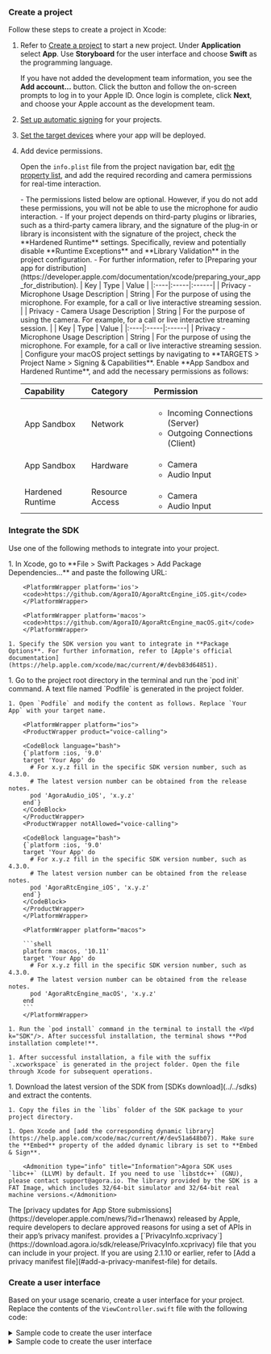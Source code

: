 <PlatformWrapper platform = "ios, macos">


### Create a project

Follow these steps to create a project in Xcode:

1. Refer to [Create a project](https://help.apple.com/xcode/mac/current/#/dev07db0e578) to start a new project. Under **Application** select **App**. Use **Storyboard** for the user interface and choose **Swift** as the programming language.

    <Admonition type="info" title="Information">If you have not added the development team information, you see the **Add account...** button.  Click the button and follow the on-screen prompts to log in to your Apple ID. Once login is complete, click **Next**, and choose your Apple account as the development team.</Admonition>

1. [Set up automatic signing](https://help.apple.com/xcode/mac/current/#/dev23aab79b4) for your projects.

1. [Set the target devices](https://help.apple.com/xcode/mac/current/#/deve69552ee5) where your app will be deployed.

1. Add device permissions.

    Open the `info.plist` file from the project navigation bar, edit [the property list](https://help.apple.com/xcode/mac/current/#/dev3f399a2a6), and add the required recording and camera permissions for real-time interaction.

    <Admonition type="info" title="Info">
    - The permissions listed below are optional. However, if you do not add these permissions, you will not be able to use the microphone for audio interaction.
    - If your project depends on third-party plugins or libraries, such as a third-party camera library, and the signature of the plug-in or library is inconsistent with the signature of the project, check the **Hardened Runtime** settings. Specifically, review and potentially disable **Runtime Exceptions** and **Library Validation** in the project configuration.
    - For further information, refer to [Preparing your app for distribution](https://developer.apple.com/documentation/xcode/preparing_your_app_for_distribution).
    </Admonition>

    <ProductWrapper notAllowed="voice-calling">
    | Key | Type | Value |
    |:----|:-----|:------|
    | Privacy - Microphone Usage Description | String | For the purpose of using the microphone. For example, for a call or live interactive streaming session. |
    | Privacy - Camera Usage Description | String | For the purpose of using the camera. For example, for a call or live interactive streaming session. |
    
    </ProductWrapper>
    <ProductWrapper product="voice-calling">
    | Key | Type | Value |
    |:----|:-----|:------|
    | Privacy - Microphone Usage Description | String | For the purpose of using the microphone. For example, for a call or live interactive streaming session. |
    
    </ProductWrapper>
    <PlatformWrapper platform="macos">
    Configure your macOS project settings by navigating to **TARGETS > Project Name > Signing & Capabilities**. Enable **App Sandbox and Hardened Runtime**, and add the necessary permissions as follows:

    | Capability | Category | Permission      |
    |:-----------|:---------|:----------------|
    | App Sandbox | Network | <ul><li>Incoming Connections (Server)</li><li>Outgoing Connections (Client)</li></ul> |
    | App Sandbox | Hardware | <ul><li>Camera</li><li>Audio Input</li></ul> |
    | Hardened Runtime | Resource Access | <ul><li>Camera</li><li>Audio Input</li></ul> |
    
    </PlatformWrapper>

### Integrate the SDK

Use one of the following methods to integrate <Vpd k="SDK" /> into your project.

<Tabs>
  <TabItem value="tab1" label="Swift Package Manager" default>
    1. In Xcode, go to **File > Swift Packages > Add Package Dependencies...** and paste the following URL:

        <PlatformWrapper platform='ios'>
        <code>https://github.com/AgoraIO/AgoraRtcEngine_iOS.git</code>
        </PlatformWrapper>

        <PlatformWrapper platform='macos'>
        <code>https://github.com/AgoraIO/AgoraRtcEngine_macOS.git</code>
        </PlatformWrapper>

    1. Specify the SDK version you want to integrate in **Package Options**. For further information, refer to [Apple's official documentation](https://help.apple.com/xcode/mac/current/#/devb83d64851).

  </TabItem>
  <TabItem value="tab2" label="CocoaPods">
    1. Go to the project root directory in the terminal and run the `pod init` command. A text file named `Podfile` is generated in the project folder.

    1. Open `Podfile` and modify the content as follows. Replace `Your App` with your target name.

        <PlatformWrapper platform="ios">
        <ProductWrapper product="voice-calling">

        <CodeBlock language="bash">
        {`platform :ios, '9.0'
        target 'Your App' do
          # For x.y.z fill in the specific SDK version number, such as 4.3.0.
          # The latest version number can be obtained from the release notes.
          pod 'AgoraAudio_iOS', 'x.y.z'
        end`}
        </CodeBlock>
        </ProductWrapper>
        <ProductWrapper notAllowed="voice-calling">

        <CodeBlock language="bash">
        {`platform :ios, '9.0'
        target 'Your App' do
          # For x.y.z fill in the specific SDK version number, such as 4.3.0.
          # The latest version number can be obtained from the release notes.
          pod 'AgoraRtcEngine_iOS', 'x.y.z'
        end`}
        </CodeBlock>
        </ProductWrapper>
        </PlatformWrapper>

        <PlatformWrapper platform="macos">

        ```shell
        platform :macos, '10.11'
        target 'Your App' do
          # For x.y.z fill in the specific SDK version number, such as 4.3.0.
          # The latest version number can be obtained from the release notes.
          pod 'AgoraRtcEngine_macOS', 'x.y.z'  
        end
        ```
        </PlatformWrapper>
    
    1. Run the `pod install` command in the terminal to install the <Vpd k="SDK"/>. After successful installation, the terminal shows **Pod installation complete!**.

    1. After successful installation, a file with the suffix `.xcworkspace` is generated in the project folder. Open the file through Xcode for subsequent operations.
    
  </TabItem>
  <TabItem value="tab3" label="Manual integration">
    1. Download the latest version of the SDK from [SDKs download](../../sdks) and extract the contents.

    1. Copy the files in the `libs` folder of the SDK package to your project directory.

    1. Open Xcode and [add the corresponding dynamic library](https://help.apple.com/xcode/mac/current/#/dev51a648b07). Make sure the **Embed** property of the added dynamic library is set to **Embed & Sign**.

        <Admonition type="info" title="Information">Agora SDK uses `libc++` (LLVM) by default. If you need to use `libstdc++` (GNU), please contact support@agora.io. The library provided by the SDK is a FAT Image, which includes 32/64-bit simulator and 32/64-bit real machine versions.</Admonition>

  </TabItem>
</Tabs>

<Admonition type="caution" title="Note">
The [privacy updates for App Store submissions](https://developer.apple.com/news/?id=r1henawx) released by Apple, require developers to declare approved reasons for using a set of APIs in their app’s privacy manifest. <Vg k="COMPANY" /> provides a [`PrivacyInfo.xcprivacy`](https://download.agora.io/sdk/release/PrivacyInfo.xcprivacy) file that you can include in your project. If you are using <Vpd k="SDK" /> 2.1.10 or earlier, refer to [Add a privacy manifest file](#add-a-privacy-manifest-file) for details. 
</Admonition>

### Create a user interface

Based on your usage scenario, create a user interface for your project. Replace the contents of the `ViewController.swift` file with the following code:

<PlatformWrapper platform="ios">

<details>
<summary>Sample code to create the user interface</summary>
<ProductWrapper notAllowed="voice-calling">

<CodeBlock language="swift" showLineNumbers>
{`import UIKit

class ViewController: UIViewController{
    // Define the localView variable
    var localView: UIView!
    // Define the remoteView variable
    var remoteView: UIView!
    // Declare a variable for the AgoraRtcEngineKit instance
    var agoraKit: AgoraRtcEngineKit!

    // Set up the video window layout
    override func viewDidLoad() {
        super.viewDidLoad()

        localView = UIView(frame: UIScreen.main.bounds)
        remoteView = UIView(
            frame: CGRect(x: self.view.bounds.width - 135, y: 50, width: 135, height: 240))
        self.view.addSubview(localView)
        self.view.addSubview(remoteView)
    }
}`}
</CodeBlock>
</ProductWrapper>

<ProductWrapper product="voice-calling">

<CodeBlock language="swift" showLineNumbers>
{`import UIKit

class ViewController: UIViewController{
    // Declare a variable for the AgoraRtcEngineKit instance
    var agoraKit: AgoraRtcEngineKit!
}`}
</CodeBlock>
</ProductWrapper>
</details>
</PlatformWrapper>

<PlatformWrapper platform="macos">
<details>
<summary>Sample code to create the user interface</summary>
<ProductWrapper notAllowed="voice-calling">
<CodeBlock language="swift" showLineNumbers>
{`import Cocoa

class ViewController: NSViewController {
    // Define a localView variable
    var localView: NSView!
    // Define a remoteView variable
    var remoteView: NSView!
    // Declare a variable for the AgoraRtcEngineKit instance
    var agoraKit: AgoraRtcEngineKit!

    override func viewDidLayout() {
        super.viewDidLayout()
        
        // Set the position and size of the local view
        let localViewWidth: CGFloat = 135
        let localViewHeight: CGFloat = 240
        let localViewX: CGFloat = 2
        let localViewY: CGFloat = 2
        
        // Set the local view frame
        localView.frame = CGRect(x: localViewX, y: localViewY, width: localViewWidth, height: localViewHeight)
        
        // Set the remote view frame to fill the entire CustomView
        remoteView.frame = view.bounds
    }
}`}
</CodeBlock>
</ProductWrapper>

<ProductWrapper product="voice-calling">
<CodeBlock language="swift" showLineNumbers>
{`import UIKit

class ViewController: UIViewController{
    // Declare a variable for the AgoraRtcEngineKit instance
    var agoraKit: AgoraRtcEngineKit!
}`}
</CodeBlock>
</ProductWrapper>
</details>
</PlatformWrapper>

</PlatformWrapper>